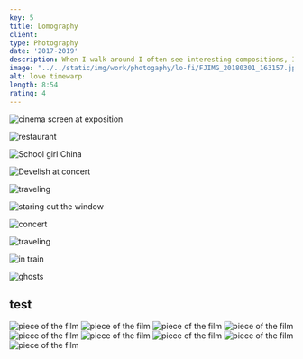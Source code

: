 ```yaml
---
key: 5
title: Lomography
client:
type: Photography
date: '2017-2019'
description: When I walk around I often see interesting compositions, I find it really interesting to document these. It just happend that I do not always had a good camera with me, which resulted in me having to take pictures with my phone. Photos become more noisy and there is less dynamic range, but throughout the years I learnt how to use these in my advantage. It's not about making the perfect picture but capturturing the idea of a perfect picture and seeing what the camera does with it.
image: "../../static/img/work/photogaphy/lo-fi/FJIMG_20180301_163157.jpg"
alt: love timewarp
length: 8:54
rating: 4
---
```



<Gallery width={50}>

![cinema screen at exposition](../../static/img/work/photogaphy/lo-fi/IMG_7616.jpg)

![restaurant](../../static/img/work/photogaphy/lo-fi/FJIMG_20180329_180442.jpg)

![School girl China](../../static/img/work/photogaphy/lo-fi/IMG_1235.jpg)

![Develish at concert](../../static/img/work/photogaphy/lo-fi/FJIMG_20180505_220247.jpg)

![traveling](../../static/img/work/photogaphy/lo-fi/FJIMG_20171225_170922.jpg)

![staring out the window](../../static/img/work/photogaphy/lo-fi/FJIMG_20180301_163157.jpg)

![concert](../../static/img/work/photogaphy/lo-fi/FJIMG_20180505_222228.jpg)

![traveling](../../static/img/work/photogaphy/lo-fi/FJIMG_20171225_170930.jpg)

![in train](../../static/img/work/photogaphy/lo-fi/FJIMG_20180805_171648.jpg)

![ghosts](../../static/img/work/photogaphy/lo-fi/IMG_7596.jpg)

</Gallery>

<Container>

## test

</Container>
<Gallery width={35}>
<img src={img3} alt="piece of the film" />
<img src={img4} alt="piece of the film" />
</Gallery>
<Gallery width={33}>
    <img src={img1} alt="piece of the film" />
    <img src={img2} alt="piece of the film" />
    <img src={img5} alt="piece of the film" />
    <img src={img6} alt="piece of the film" />
    <img src={img7} alt="piece of the film" />
    <img src={img8} alt="piece of the film" />
    <img src={img9} alt="piece of the film" />
</Gallery>


